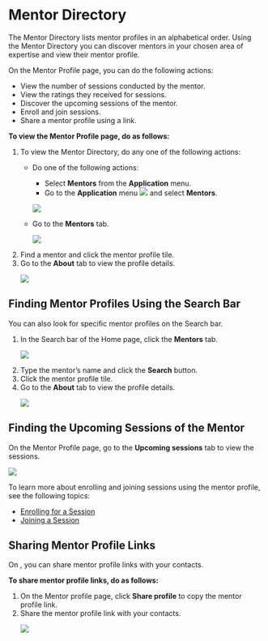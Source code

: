 
# Mentor Directory 

The Mentor Directory lists mentor profiles in an alphabetical order. Using the Mentor Directory you can discover mentors in your chosen area of expertise and view their mentor profile.

On the Mentor Profile page, you can do the following actions:

<ul>
<li>View the number of sessions conducted by the mentor.</li>
<li>View the ratings they received for sessions.</li>
<li>Discover the upcoming sessions of the mentor.</li>
<li>Enroll and join sessions.</li>
<li>Share a mentor profile using a link.</li>
</ul>

**To view the Mentor Profile page, do as follows:**

<ol>
<li>To view the Mentor Directory, do any one of the following actions:</li>
<ul>
<li>Do one of the following actions:</li>
<ul>
<li>Select <b>Mentors</b> from the <b>Application</b> menu.</li>
<li>Go to the <b>Application</b> menu <img src={BurgerMenu}/> and select <b>Mentors</b>.</li>
</ul>
<p>
    <img src={PortalAppMenu} />
</p>
<li>Go to the <b>Mentors</b> tab.</li>
<p>
    <img src={MentorDirectoryIcon} />
</p> 
</ul>
<li>Find a mentor and click the mentor profile tile.</li>
<li>Go to the <b>About</b> tab to view the profile details.</li>
<p>
    <img src={PortalMentorProfilePage} />
</p>
</ol>

## Finding Mentor Profiles Using the Search Bar

You can also look for specific mentor profiles on the Search bar.

<ol>
<li>In the Search bar of the Home page, click the <b>Mentors</b> tab. </li>
<p>
    <img src={PortalSearchMentor} />
</p>
<li>Type the mentor’s name and click the <b>Search</b> button.</li>
<li>Click the mentor profile tile.</li>
<li>Go to the <b>About</b> tab to view the profile details.</li>
<p>
    <img src={PortalMentorProfilePage} />
</p>
</ol>

## Finding the Upcoming Sessions of the Mentor

On the Mentor Profile page, go to the <b>Upcoming sessions</b> tab to view the sessions.

<p>
    <img src={PortalUpcomingSession} />
</p>

<Admonition type="info">
<p>To learn more about enrolling and joining sessions using the mentor profile, see the following topics:</p>
<ul>
<li><a href="enrolling-for-a-session">Enrolling for a Session</a></li>
<li><a href="joining-a-session">Joining a Session</a></li>
</ul>
</Admonition>

## Sharing Mentor Profile Links

On <PartialExample mentored />, you can share mentor profile links with your contacts.

**To share mentor profile links, do as follows:**

<ol>
<li>On the Mentor profile page, click <b>Share profile</b> to copy the mentor profile link.</li>
<li>Share the mentor profile link with your contacts.</li>
<p>
    <img src={PortalMentorProfilePage} />
</p>
</ol>
